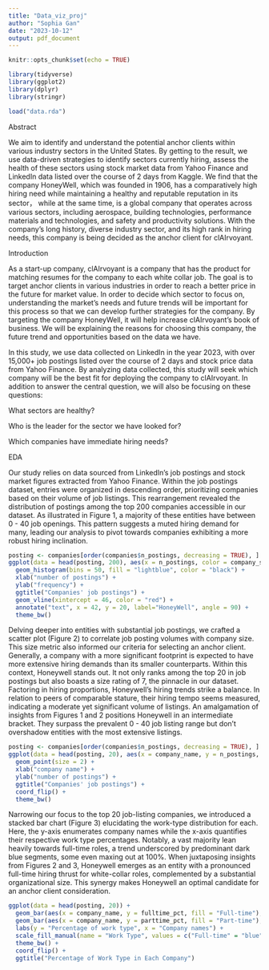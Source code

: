 ```yaml
---
title: "Data_viz_proj"
author: "Sophia Gan"
date: "2023-10-12"
output: pdf_document
---
```


```r
knitr::opts_chunk$set(echo = TRUE)
```

```r
library(tidyverse)
library(ggplot2)
library(dplyr)
library(stringr)
```

```r
load("data.rda")
```

Abstract 

We aim to identify and understand the potential anchor clients within various industry sectors in the United States. By getting to the result, we use data-driven strategies to identify sectors currently hiring, assess the health of these sectors using stock market data from Yahoo Finance and LinkedIn data listed over the course of 2 days from Kaggle. We find that the company HoneyWell, which was founded in 1906, has a comparatively high hiring need while maintaining a healthy and reputable reputation in its sector， while at the same time, is a global company that operates across various sectors, including aerospace, building technologies, performance materials and technologies, and safety and productivity solutions. With the company’s long history, diverse industry sector, and its high rank in hiring needs, this company is being decided as the anchor client for clAIrvoyant.

Introduction

As a start-up company, clAIrvoyant is a company that has the product for matching resumes for the company to each white collar job. The goal is to target anchor clients in various industries in order to reach a better price in the future for market value. In order to decide which sector to focus on, understanding the market’s needs and future trends will be important for this process so that we can develop further strategies for the company. By targeting the company HoneyWell, it will help increase clAIrvoyant’s book of business. We will be explaining the reasons for choosing this company, the future trend and opportunities based on the data we have. 

In this study, we use data collected on LinkedIn in the year 2023, with over 15,000+ job postings listed over the course of 2 days and stock price data from Yahoo Finance. By analyzing data collected, this study will seek which company will be the best fit for deploying the company to clAIrvoyant. In addition to answer the central question, we will also be focusing on these questions:

What sectors are healthy?

Who is the leader for the sector we have looked for?

Which companies have immediate hiring needs?


EDA

Our study relies on data sourced from LinkedIn's job postings and stock market figures extracted from Yahoo Finance. Within the job postings dataset, entries were organized in descending order, prioritizing companies based on their volume of job listings. This rearrangement revealed the distribution of postings among the top 200 companies accessible in our dataset. As illustrated in Figure 1, a majority of these entities have between 0 - 40 job openings. This pattern suggests a muted hiring demand for many, leading our analysis to pivot towards companies exhibiting a more robust hiring inclination.

```r
posting <- companies[order(companies$n_postings, decreasing = TRUE), ]
ggplot(data = head(posting, 200), aes(x = n_postings, color = company_size)) +
  geom_histogram(bins = 50, fill = "lightblue", color = "black") + 
  xlab("number of postings") +
  ylab("frequency") +
  ggtitle("Companies' job postings") +
  geom_vline(xintercept = 46, color = "red") + 
  annotate("text", x = 42, y = 20, label="HoneyWell", angle = 90) + 
  theme_bw()
```

Delving deeper into entities with substantial job postings, we crafted a scatter plot (Figure 2) to correlate job posting volumes with company size. This size metric also informed our criteria for selecting an anchor client. Generally, a company with a more significant footprint is expected to have more extensive hiring demands than its smaller counterparts. Within this context, Honeywell stands out. It not only ranks among the top 20 in job postings but also boasts a size rating of 7, the pinnacle in our dataset. Factoring in hiring proportions, Honeywell's hiring trends strike a balance. In relation to peers of comparable stature, their hiring tempo seems measured, indicating a moderate yet significant volume of listings. An amalgamation of insights from Figures 1 and 2 positions Honeywell in an intermediate bracket. They surpass the prevalent 0 - 40 job listing range but don't overshadow entities with the most extensive listings.

```r
posting <- companies[order(companies$n_postings, decreasing = TRUE), ]
ggplot(data = head(posting, 20), aes(x = company_name, y = n_postings, color = company_size)) +
  geom_point(size = 2) +
  xlab("company name") +
  ylab("number of postings") +
  ggtitle("Companies' job postings") +
  coord_flip() +
  theme_bw()
```

Narrowing our focus to the top 20 job-listing companies, we introduced a stacked bar chart (Figure 3) elucidating the work-type distribution for each. Here, the y-axis enumerates company names while the x-axis quantifies their respective work type percentages. Notably, a vast majority lean heavily towards full-time roles, a trend underscored by predominant dark blue segments, some even maxing out at 100%. When juxtaposing insights from Figures 2 and 3, Honeywell emerges as an entity with a pronounced full-time hiring thrust for white-collar roles, complemented by a substantial organizational size. This synergy makes Honeywell an optimal candidate for an anchor client consideration.

```r
ggplot(data = head(posting, 20)) +
  geom_bar(aes(x = company_name, y = fulltime_pct, fill = "Full-time"), stat = "identity") +
  geom_bar(aes(x = company_name, y = parttime_pct, fill = "Part-time"), stat = "identity") +
  labs(y = "Percentage of work type", x = "Company names") +
  scale_fill_manual(name = "Work Type", values = c("Full-time" = "blue", "Part-time" = "darkturquoise")) +
  theme_bw() +
  coord_flip() +
  ggtitle("Percentage of Work Type in Each Company")
```
